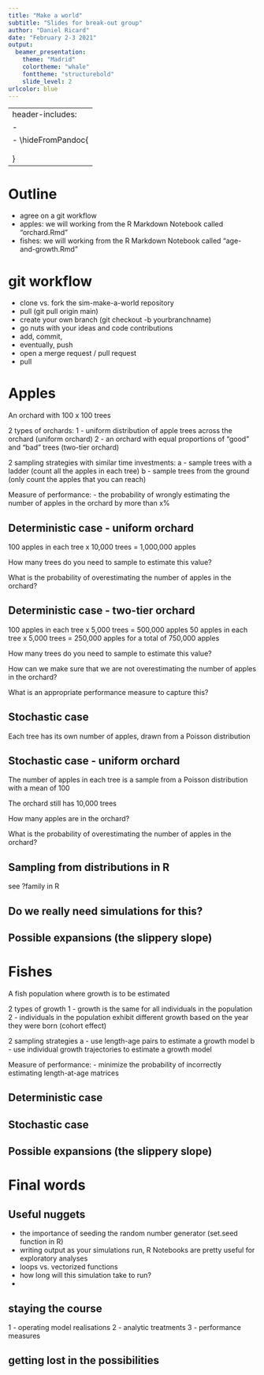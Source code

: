 ```yaml
---
title: "Make a world"
subtitle: "Slides for break-out group"
author: "Daniel Ricard"
date: "February 2-3 2021"
output: 
  beamer_presentation:
    theme: "Madrid"
    colortheme: "whale"
    fonttheme: "structurebold"
    slide_level: 2
urlcolor: blue
---
```


---
header-includes:
- \newcommand{\hideFromPandoc}[1]{#1}
- \hideFromPandoc{
    \let\Begin\begin
    \let\End\end
  }
---

# Outline
- agree on a git workflow
- apples: we will working from the R Markdown Notebook called "orchard.Rmd"
- fishes: we will working from the R Markdown Notebook called "age-and-growth.Rmd"

# git workflow
- clone vs. fork the sim-make-a-world repository 
- pull (git pull origin main)
- create your own branch (git checkout -b yourbranchname)
- go nuts with your ideas and code contributions
- add, commit, 
- eventually, push
- open a merge request / pull request
- pull

# Apples
An orchard with 100 x 100 trees

2 types of orchards:
1 - uniform distribution of apple trees across the orchard (uniform orchard)
2 - an orchard with equal proportions of "good" and "bad" trees (two-tier orchard)

2 sampling strategies with similar time investments:
a - sample trees with a ladder (count all the apples in each tree)
b - sample trees from the ground (only count the apples that you can reach)

Measure of performance:
- the probability of wrongly estimating the number of apples in the orchard by more than x%


## Deterministic case - uniform orchard
100 apples in each tree x 10,000 trees = 1,000,000 apples

How many trees do you need to sample to estimate this value?

What is the probability of overestimating the number of apples in the orchard?


## Deterministic case - two-tier orchard
100 apples in each tree x 5,000 trees = 500,000 apples
50 apples in each tree x 5,000 trees = 250,000 apples
for a total of 750,000 apples

How many trees do you need to sample to estimate this value?

How can we make sure that we are not overestimating the number of apples in the orchard?

What is an appropriate performance measure to capture this?


## Stochastic case
Each tree has its own number of apples, drawn from a Poisson distribution

## Stochastic case - uniform orchard
The number of apples in each tree is a sample from a Poisson distribution with a mean of 100

The orchard still has 10,000 trees

How many apples are in the orchard?

What is the probability of overestimating the number of apples in the orchard?


## Sampling from distributions in R

see ?family in R

## Do we really need simulations for this?


## Possible expansions (the slippery slope)



# Fishes
A fish population where growth is to be estimated

2 types of growth
1 - growth is the same for all individuals in the population
2 - individuals in the population exhibit different growth based on the year they were born (cohort effect)

2 sampling strategies
a - use length-age pairs to estimate a growth model
b - use individual growth trajectories to estimate a growth model

Measure of performance:
- minimize the probability of incorrectly estimating length-at-age matrices


## Deterministic case


## Stochastic case


## Possible expansions (the slippery slope)

# Final words
## Useful nuggets
- the importance of seeding the random number generator (set.seed function in R)
- writing output as your simulations run, R Notebooks are pretty useful for exploratory analyses
- loops vs. vectorized functions
- how long will this simulation take to run?
- 

## staying the course
1 - operating model realisations
2 - analytic treatments
3 - performance measures

## getting lost in the possibilities

# 
